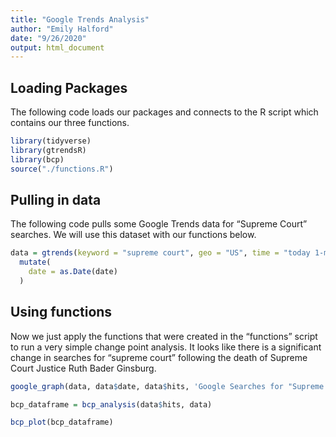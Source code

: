 ```yaml
---
title: "Google Trends Analysis"
author: "Emily Halford"
date: "9/26/2020"
output: html_document
---
```


## Loading Packages

The following code loads our packages and connects to the R script which contains our three functions.

```r

library(tidyverse)
library(gtrendsR)
library(bcp)
source("./functions.R")

```

## Pulling in data

The following code pulls some Google Trends data for "Supreme Court" searches. We will use this dataset with our functions below.

```r

data = gtrends(keyword = "supreme court", geo = "US", time = "today 1-m")$interest_over_time %>% 
  mutate(
    date = as.Date(date)
  )

```

## Using functions

Now we just apply the functions that were created in the "functions" script to run a very simple change point analysis. It looks like there is a significant change in searches for "supreme court" following the death of Supreme Court Justice Ruth Bader Ginsburg.

```r

google_graph(data, data$date, data$hits, 'Google Searches for "Supreme Court"')

bcp_dataframe = bcp_analysis(data$hits, data)

bcp_plot(bcp_dataframe)

```

